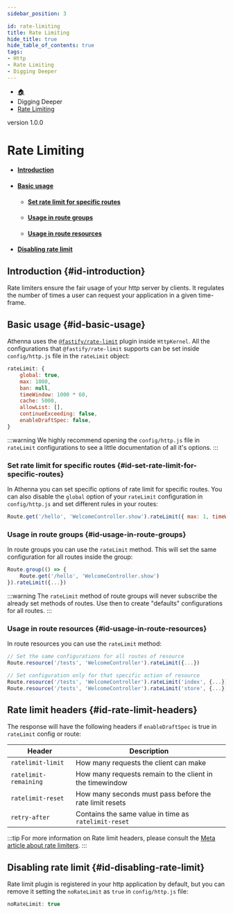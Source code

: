 ```yaml
---
sidebar_position: 3

id: rate-limiting
title: Rate Limiting
hide_title: true
hide_table_of_contents: true
tags:
- Http
- Rate Limiting
- Digging Deeper
---
```


<nav aria-label="breadcrumbs">
    <ul class="breadcrumbs">
        <li class="breadcrumbs__item">
            <a class="breadcrumbs__link" href="/">🏠</a>
        </li>
        <li class="breadcrumbs__item">
            <a class="breadcrumbs__link">Digging Deeper</a>
        </li>
        <li class="breadcrumbs__item">
            <a class="breadcrumbs__link" href="/docs/digging-deeper/rate-limiting">Rate Limiting</a>
        </li>
    </ul>
</nav>

<span class="badge badge--secondary margin-top-bot">version 1.0.0</span>

# Rate Limiting

- #### [Introduction](#id-introduction)
- #### [Basic usage](#id-basic-usage)
  - #### [Set rate limit for specific routes](#id-set-rate-limit-for-specific-routes)
  - #### [Usage in route groups](#id-usage-in-route-groups)
  - #### [Usage in route resources](#id-usage-in-route-resources)
- #### [Disabling rate limit](#id-disabling-rate-limit)

## Introduction {#id-introduction}

Rate limiters ensure the fair usage of your http server by clients. It regulates the number of times a user can request
your application in a given time-frame.

## Basic usage {#id-basic-usage}

Athenna uses the [`@fastify/rate-limit`](https://github.com/fastify/fastify-rate-limit) plugin inside `HttpKernel`. All
the configurations that `@fastify/rate-limit` supports can be set inside `config/http.js` file in the `rateLimit` object:

```javascript
rateLimit: {
    global: true,
    max: 1000,
    ban: null,
    timeWindow: 1000 * 60,
    cache: 5000,
    allowList: [],
    continueExceeding: false,
    enableDraftSpec: false,
}
```

:::warning
We highly recommend opening the `config/http.js` file in `rateLimit` configurations to see a little documentation of all it's options.
:::

### Set rate limit for specific routes {#id-set-rate-limit-for-specific-routes}

In Athenna you can set specific options of rate limit for specific routes. You can also disable the `global` option of your
`rateLimit` configuration in `config/http.js` and set different rules in your routes:

```javascript
Route.get('/hello', 'WelcomeController.show').rateLimit({ max: 1, timeWindow: '1 minute' })
```

### Usage in route groups {#id-usage-in-route-groups}

In route groups you can use the `rateLimit` method. This will set the same configuration for all routes inside
the group:

```javascript
Route.group(() => {
    Route.get('/hello', 'WelcomeController.show')
}).rateLimit({...})
```

:::warning
The `rateLimit` method of route groups will never subscribe the already set methods of routes. Use then to create "defaults"
configurations for all routes.
:::

### Usage in route resources {#id-usage-in-route-resources}

In route resources you can use the `rateLimit` method:

```javascript
// Set the same configurations for all routes of resource
Route.resource('/tests', 'WelcomeController').rateLimit({...})

// Set configuration only for that specific action of resource
Route.resource('/tests', 'WelcomeController').rateLimit('index', {...})
Route.resource('/tests', 'WelcomeController').rateLimit('store', {...})
```

## Rate limit headers {#id-rate-limit-headers}

The response will have the following headers if `enableDraftSpec` is true in `rateLimit` config or route:

<table>
    <thead>
    <tr>
        <th>Header</th>
        <th>Description</th>
    </tr>
    </thead>
    <tbody>
    <tr>
        <td><code>ratelimit-limit</code></td>
        <td>How many requests the client can make</td>
    </tr>
    <tr>
        <td><code>ratelimit-remaining</code></td>
        <td>How many requests remain to the client in the timewindow</td>
    </tr>
    <tr>
        <td><code>ratelimit-reset</code></td>
        <td>How many seconds must pass before the rate limit resets</td>
    </tr>
    <tr>
        <td><code>retry-after</code></td>
        <td>Contains the same value in time as <code>ratelimit-reset</code></td>
    </tr>
    </tbody>
</table>

:::tip
For more information on Rate limit headers, please consult the
[Meta article about rate limiters](https://developers.facebook.com/docs/graph-api/overview/rate-limiting/).
:::

## Disabling rate limit {#id-disabling-rate-limit}

Rate limit plugin is registered in your http application by default, but you can remove it setting the `noRateLimit` as
`true` in `config/http.js` file:

```javascript
noRateLimit: true
```
